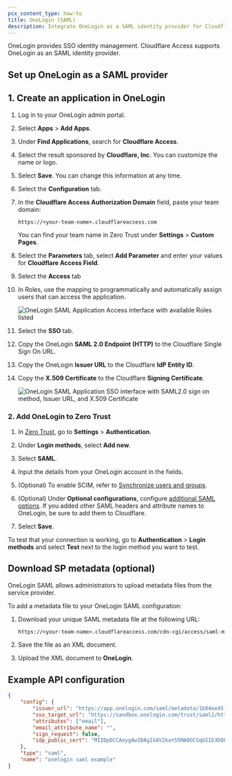 ```yaml
---
pcx_content_type: how-to
title: OneLogin (SAML)
description: Integrate OneLogin as a SAML identity provider for Cloudflare Zero Trust.
---
```


OneLogin provides SSO identity management. Cloudflare Access supports OneLogin as an SAML identity provider.
## Set up OneLogin as a SAML provider

## 1. Create an application in OneLogin

1. Log in to your OneLogin admin portal.

2. Select **Apps** > **Add Apps**.

3. Under **Find Applications**, search for **Cloudflare Access**.

4. Select the result sponsored by **Cloudflare, Inc**. You can customize the name or logo.

5. Select **Save**. You can change this information at any time.

6. Select the **Configuration** tab.

7. In the **Cloudflare Access Authorization Domain** field, paste your team domain:

   ```txt
   https://<your-team-name>.cloudflareaccess.com
   ```

   You can find your team name in Zero Trust under **Settings** > **Custom Pages**.

8. Select the **Parameters** tab, select **Add Parameter** and enter your values for **Cloudflare Access Field**.

9. Select the **Access** tab

10. In Roles, use the mapping to programmatically and automatically assign users that can access the application.

    ![OneLogin SAML Application Access interface with available Roles listed](~/assets/images/cloudflare-one/identity/onelogin/onelogin-saml-6.png)

11. Select the **SSO** tab.

12. Copy the OneLogin **SAML 2.0 Endpoint (HTTP)** to the Cloudflare Single Sign On URL.

13. Copy the OneLogin **Issuer URL** to the Cloudflare **IdP Entity ID**.

14. Copy the **X.509 Certificate** to the Cloudflare **Signing Certificate**.

    ![OneLogin SAML Application SSO interface with SAML2.0 sign on method, Issuer URL, and X.509 Certificate](~/assets/images/cloudflare-one/identity/onelogin/onelogin-saml-7.png)

### 2. Add OneLogin to Zero Trust

1. In [Zero Trust](https://one.dash.cloudflare.com/), go to **Settings** > **Authentication**.

2. Under **Login methods**, select **Add new**.

3. Select **SAML**.

4. Input the details from your OneLogin account in the fields.

5. (Optional) To enable SCIM, refer to [Synchronize users and groups](/cloudflare-one/identity/idp-integration/generic-saml/#synchronize-users-and-groups).

6. (Optional) Under **Optional configurations**, configure [additional SAML options](/cloudflare-one/identity/idp-integration/generic-saml/#optional-configurations). If you added other SAML headers and attribute names to OneLogin, be sure to add them to Cloudflare.

7. Select **Save**.

To test that your connection is working, go to **Authentication** > **Login methods** and select **Test** next to the login method you want to test.

## Download SP metadata (optional)

OneLogin SAML allows administrators to upload metadata files from the service provider.

To add a metadata file to your OneLogin SAML configuration:

1. Download your unique SAML metadata file at the following URL:

   ```txt
   https://<your-team-name>.cloudflareaccess.com/cdn-cgi/access/saml-metadata
   ```

2. Save the file as an XML document.

3. Upload the XML document to **OneLogin**.

## Example API configuration

```json
{
	"config": {
		"issuer_url": "https://app.onelogin.com/saml/metadata/1b84ee45-d4fa-4373-8853-abz438942123",
		"sso_target_url": "https://sandbox.onelogin.com/trust/saml2/http-post/sso/123456",
		"attributes": ["email"],
		"email_attribute_name": "",
		"sign_request": false,
		"idp_public_cert": "MIIDpDCCAoygAwIBAgIGAV2ka+55MA0GCSqGSIb3DQEBCwUAMIGSMQswCQYDVQQGEwJVUzETMBEG\nA1UEC.....GF/Q2/MHadws97cZg\nuTnQyuOqPuHbnN83d/2l1NSYKCbHt24o"
	},
	"type": "saml",
	"name": "onelogin saml example"
}
```
